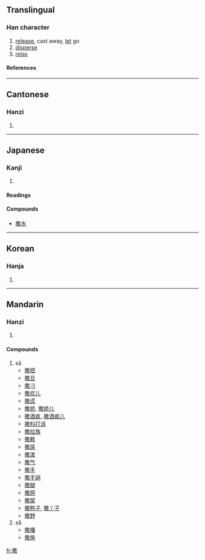 ==Translingual==
===Han character===
{{Han char|rn=64|rad=手|as=12|sn=15|four=5804<sub>0</sub>|canj=手廿月大 (QTBK)}}
# [[release]], cast away, [[let]] go
# [[disperse]]
# [[relax]]
====References====
{{Han ref|kx=0454.070|dkj=12697|dj=0803.230|hdz=31953.090|uh=6492|ud=25746|bh=BCBB|bd=48315}}

----
==Cantonese==
===Hanzi===
{{yue-hanzi|jyut=|y=saat3}}
# {{defn|Cantonese}}

----
==Japanese==
===Kanji===
{{ja-kanji|grade=|rs=手12}}
# {{defn|Japanese}} 
====Readings====
{{ja-readings|on=[[さん]] (san), [[さつ]] (satsu)|kun=[[まく]] (maku)}}

====Compounds====
*[[撒水]]

----
==Korean==
===Hanja===
{{ko-hanja|hangeul=살|eumhun=|rv=sal|mr=sal|y=sal}}
# {{defn|Korean}}

----
==Mandarin==
===Hanzi===
{{cmn-hanzi|pin=[[sā]] (sa1), [[sǎ]] (sa3)|wg=sa<sup>1</sup>, sa<sup>3</sup>}}
# {{defn|Mandarin}}

====Compounds====
#sā
#*[[撒把]]
#*[[撒旦]]
#*[[撒刁]]
#*[[撒欢儿]]
#*[[撒谎]]
#*[[撒娇]], [[撒娇儿]]
#*[[撒酒疯]], [[撒酒疯儿]]
#*[[撒科打诨]]
#*[[撒拉族]]
#*[[撒赖]]
#*[[撒尿]]
#*[[撒泼]]
#*[[撒气]]
#*[[撒手]]
#*[[撒手锏]]
#*[[撒腿]]
#*[[撒网]]
#*[[撒窝]]
#*[[撒鸭子]], [[撒丫子]]
#*[[撒野]]
#sǎ
#*[[撒播]]
#*[[撒施]]

[[fr:撒]]